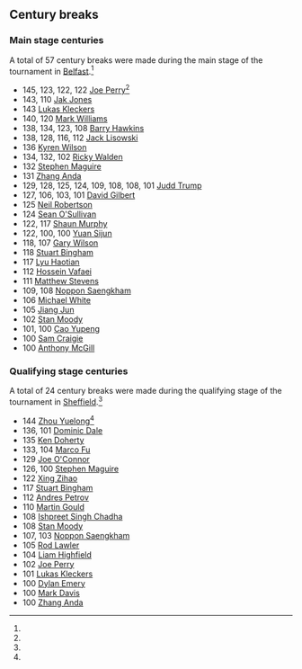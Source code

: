 ==Century breaks==
===Main stage centuries===
A total of 57 century breaks were made during the main stage of the tournament in [[Belfast]].<ref name="WST_Live_Scores" />
{{div col}}
* 145, 123, 122, 122 {{ndash}} [[Joe Perry (snooker player)|Joe Perry]]<ref name="Perry_White" />
* 143, 110 {{ndash}} [[Jak Jones]]
* 143 {{ndash}} [[Lukas Kleckers]]
* 140, 120 {{ndash}} [[Mark Williams (snooker player)|Mark Williams]]
* 138, 134, 123, 108 {{ndash}} [[Barry Hawkins]]
* 138, 128, 116, 112 {{ndash}} [[Jack Lisowski]]
* 136 {{ndash}} [[Kyren Wilson]]
* 134, 132, 102 {{ndash}} [[Ricky Walden]]
* 132 {{ndash}} [[Stephen Maguire]]
* 131 {{ndash}} [[Zhang Anda]]
* 129, 128, 125, 124, 109, 108, 108, 101 {{ndash}} [[Judd Trump]]
* 127, 106, 103, 101 {{ndash}} [[David Gilbert (snooker player)|David Gilbert]]
* 125 {{ndash}} [[Neil Robertson]]
* 124 {{ndash}} [[Sean O'Sullivan (snooker player)|Sean O'Sullivan]]
* 122, 117 {{ndash}} [[Shaun Murphy]]
* 122, 100, 100 {{ndash}} [[Yuan Sijun]]
* 118, 107 {{ndash}} [[Gary Wilson (snooker player)|Gary Wilson]]
* 118 {{ndash}} [[Stuart Bingham]]
* 117 {{ndash}} [[Lyu Haotian]]
* 112 {{ndash}} [[Hossein Vafaei]]
* 111 {{ndash}} [[Matthew Stevens]]
* 109, 108 {{ndash}} [[Noppon Saengkham]]
* 106 {{ndash}} [[Michael White (snooker player)|Michael White]]
* 105 {{ndash}} [[Jiang Jun]]
* 102 {{ndash}} [[Stan Moody]]
* 101, 100 {{ndash}} [[Cao Yupeng]]
* 100 {{ndash}} [[Sam Craigie]]
* 100 {{ndash}} [[Anthony McGill]]
{{div col end}}

===Qualifying stage centuries===
A total of 24 century breaks were made during the qualifying stage of the tournament in [[Sheffield]].<ref name="WST_Live_Scores" />
{{div col}}
* 144 {{ndash}} [[Zhou Yuelong]]<ref name="Zhou_Moody" />
* 136, 101 {{ndash}} [[Dominic Dale]]
* 135 {{ndash}} [[Ken Doherty]]
* 133, 104 {{ndash}} [[Marco Fu]]
* 129 {{ndash}} [[Joe O'Connor (snooker player)|Joe O'Connor]]
* 126, 100 {{ndash}} [[Stephen Maguire]]
* 122 {{ndash}} [[Xing Zihao]]
* 117 {{ndash}} [[Stuart Bingham]]
* 112 {{ndash}} [[Andres Petrov]]
* 110 {{ndash}} [[Martin Gould]]
* 108 {{ndash}} [[Ishpreet Singh Chadha]]
* 108 {{ndash}} [[Stan Moody]]
* 107, 103 {{ndash}} [[Noppon Saengkham]]
* 105 {{ndash}} [[Rod Lawler]]
* 104 {{ndash}} [[Liam Highfield]]
* 102 {{ndash}} [[Joe Perry (snooker player)|Joe Perry]]
* 101 {{ndash}} [[Lukas Kleckers]]
* 100 {{ndash}} [[Dylan Emery]]
* 100 {{ndash}} [[Mark Davis (snooker player)|Mark Davis]]
* 100 {{ndash}} [[Zhang Anda]]
{{div col end}}
